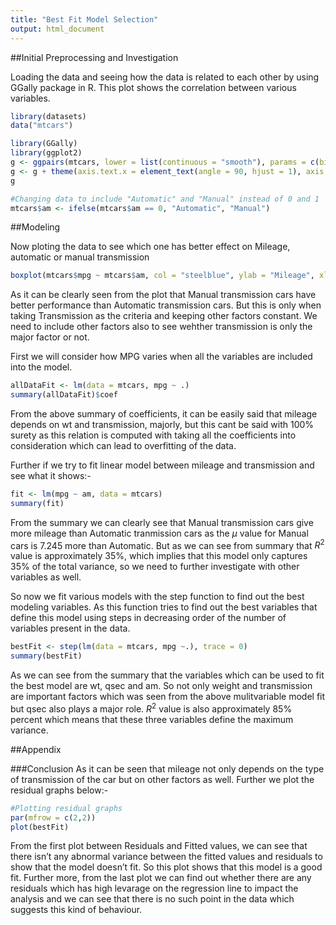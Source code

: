```yaml
---
title: "Best Fit Model Selection"
output: html_document
---
```

##Initial Preprocessing and Investigation

Loading the data and seeing how the data is related to each other by using GGally package in R. This plot shows the correlation between various variables.
```r
library(datasets)
data("mtcars")

library(GGally)
library(ggplot2)
g <- ggpairs(mtcars, lower = list(continuous = "smooth"), params = c(binwidth = 1))
g <- g + theme(axis.text.x = element_text(angle = 90, hjust = 1), axis.text.y = element_text(angle = 90, hjust = 1))
g

#Changing data to include "Automatic" and "Manual" instead of 0 and 1
mtcars$am <- ifelse(mtcars$am == 0, "Automatic", "Manual")
```

##Modeling 

Now ploting the data to see which one has better effect on Mileage, automatic or manual transmission

```r
boxplot(mtcars$mpg ~ mtcars$am, col = "steelblue", ylab = "Mileage", xlab = "Transmission Type")
```

As it can be clearly seen from the plot that Manual transmission cars have better performance than Automatic transmission cars. But this is only when taking Transmission as the criteria and keeping other factors constant. We need to include other factors also to see wehther transmission is only the major factor or not. 

First we will consider how MPG varies when all the variables are included into the model. 
```r
allDataFit <- lm(data = mtcars, mpg ~ .)
summary(allDataFit)$coef
```

From the above summary of coefficients, it can be easily said that mileage depends on wt and transmission, majorly, but this cant be said with 100% surety as this relation is computed with taking all the coefficients into consideration which can lead to overfitting of the data. 

Further if we try to fit linear model between mileage and transmission and see what it shows:-

```r
fit <- lm(mpg ~ am, data = mtcars)
summary(fit)
```

From the summary we can clearly see that Manual transmission cars give more mileage than Automatic tranmission cars as the $\mu$ value for Manual cars is 7.245 more than Automatic. But as we can see from summary that $R^2$ value is approximately 35%, which implies that this model only captures 35% of the total variance, so we need to further investigate with other variables as well. 

So now we fit various models with the step function to find out the best modeling variables. As this function tries to find out the best variables that define this model using steps in decreasing order of the number of variables present in the data.

```r
bestFit <- step(lm(data = mtcars, mpg ~.), trace = 0)
summary(bestFit)
```

As we can see from the summary that the variables which can be used to fit the best model are wt, qsec and am. So not only weight and transmission are important factors which was seen from the above mulitvariable model fit but qsec also plays a major role. $R^2$ value is also approximately 85% percent which means that these three variables define the maximum variance. 

##Appendix

###Conclusion
As it can be seen that mileage  not only depends on the type of transmission of the car but on other factors as well. Further we plot the residual graphs below:- 
```r
#Plotting residual graphs
par(mfrow = c(2,2))
plot(bestFit)
```

From the first plot between Residuals and Fitted values, we can see that there isn't any abnormal variance between the fitted values and residuals to show that the model doesn't fit. So this plot shows that this model is a good fit. Further more, from the last plot we can find out whether there are any residuals which has high levarage on the regression line to impact the analysis and we can see that there is no such point in the data which suggests this kind of behaviour. 